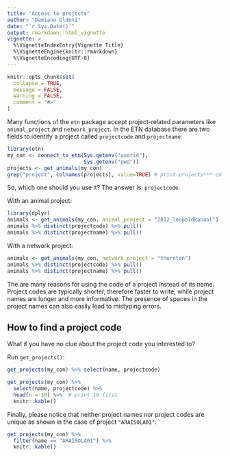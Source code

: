 ```yaml
---
title: "Access to projects"
author: "Damiano Oldoni"
date: "`r Sys.Date()`"
output: rmarkdown::html_vignette
vignette: >
  %\VignetteIndexEntry{Vignette Title}
  %\VignetteEngine{knitr::rmarkdown}
  %\VignetteEncoding{UTF-8}
---
```


```r
knitr::opts_chunk$set(
  collapse = TRUE,
  message = FALSE,
  warning = FALSE,
  comment = "#>"
)
```

Many functions of the `etn` package accept project-related parameters like `animal_project` and `network_project`. In the ETN database there are two fields to identify a project called `projectcode` and `projectname`:

```r
library(etn)
my_con <- connect_to_etn(Sys.getenv("userid"),
                         Sys.getenv("pwd"))
projects <- get_animals(my_con)
grep("project", colnames(projects), value=TRUE) # print projects*** columns
```

So, which one should you use it? The answer is: `projectcode`.

With an animal project:

```r
library(dplyr)
animals <- get_animals(my_con, animal_project = "2012_leopoldkanaal")
animals %>% distinct(projectcode) %>% pull()
animals %>% distinct(projectname) %>% pull()
```

With a network project:

```r
animals <- get_animals(my_con, network_project = "thornton")
animals %>% distinct(projectcode) %>% pull()
animals %>% distinct(projectname) %>% pull()
```

The are many reasons for using the code of a project instead of its name. Project codes are typically shorter, therefore faster to write, while project names are longer and more informative. The presence of spaces in the project names can also easily lead to mistyping errors.

## How to find a project code

What if you have no clue about the project code you interested to?

Run `get_projects()`:

```r
get_projects(my_con) %>% select(name, projectcode)
```

```r
get_projects(my_con) %>% 
  select(name, projectcode) %>%
  head(n = 10) %>%  # print 10 first
  knitr::kable()
```


Finally, please notice that neither project names nor project codes are unique as shown in the case of project `"ARAISOLA01"`:

```r
get_projects(my_con) %>%
  filter(name == "ARAISOLA01") %>%
  knitr::kable() 
```
